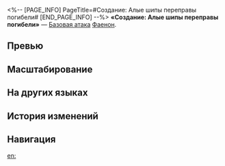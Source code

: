 <%-- [PAGE_INFO]
PageTitle=#Создание: Алые шипы переправы погибели#
[END_PAGE_INFO] --%>
{{Навык Инфобокс
|Название         = Создание: Алые шипы переправы погибели
|Изображение      = Навык Создание: Алые шипы переправы погибели.png
|Персонаж         = Фаенон
|Тип              = Базовая атака
|Тэг              = Взрывная атака
|УронСтойк        = 30 (основная цель)<br />20
|ЭнергияГен       = 
|Энергия          = 
|Длительность     = 
|Описание         = Получает 2 ед. заряда {{Доп эффект|Бедствие}} и наносит выбранному противнику физический урон, равный {{Цвет|Выделенный|125%—275%}} от силы атаки Каосланы, и физический урон соседним целям, равный {{Цвет|Выделенный|37,5%—82,5%}} от силы атаки Каосланы.
|Свойство1        = 
|Масштабирование1 = 
}}
'''«Создание: Алые шипы переправы погибели»''' — [[Базовая атака]] [[Фаенон]].

==Превью==
{{Превью
|Файл = Создание: Алые шипы переправы погибели Превью
}}

==Масштабирование==
{{Масштабирование навыка
|125%;150%;175%;200%;225%;250%;275%;300%;325%;350%
|37.5%;45%;52.5%;60%;67.5%;75%;82.5%;90%;97.5%;105%
}}

==На других языках==
{{На других языках
|en   = Creation: Bloodthorn Ferry
|zhs  = 创生•血棘渡亡
|zht  = 創生•血棘渡亡
|ja   = {{Rubi|創生|そうせい}}・{{Rubi|血荊|けっけい}}の{{Rubi|葬送|そうそう}}
|ko   = 창생•피 묻은 가시의 장송
|es   = Creación: Zarzas de sangre
|fr   = Création&nbsp;: Traversée des épines sanglantes
|ru   = Создание: Алые шипы переправы погибели
|th   = Creation: Bloodthorn Ferry
|vi   = Sáng Thế - Gai Máu Độ Vong
|de   = Schöpfung: Fähre des Blutdorns
|id   = Creation: Bloodthorn Ferry
|pt   = Criação: A Balsa dos Espinhos de Sangue
}}

==История изменений==
{{История изменений|3.5}}

==Навигация==
{{Навык Навбокс|Фаенон}}

[[en:]]